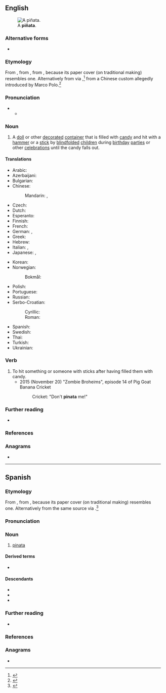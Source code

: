 {{also|pinata}}
==English==
[[File:PIÑATA.jpg|thumb|A '''piñata'''.]]

===Alternative forms===
* {{l|en|pinata}}

===Etymology===
{{root|en|ine-pro|*peyH-}}
From {{bor|en|es-MX|piñata}}, from {{m|es|piña}}, from {{der|en|la|pinea||pinecone}}, because its paper cover (on traditional making) resembles one. Alternatively from {{der|en|es|-}} via {{der|en|it|pignatta||clay pot}},<ref>{{R:Merriam-Webster Online}}</ref> from a Chinese custom allegedly introduced by Marco Polo.<ref>{{cite-web
|url=http://chnm.gmu.edu/cyh/primary-sources/411
|title=Piñata [Object]
|work=Children and Youth in History, Item #411
|author=Center for History and New Media
|accessdate=March 15, 2019
|passage=Polo likely brought the idea to Italy, where by the 14th century it was associated with celebration of Lent, and acquired the Italian name ''pignatta'' or "fragile pot."}}</ref>

===Pronunciation===
* {{IPA|en|/pɪnˈjɑːtə/|/pɪnˈjætə/}}
** {{audio|en|LL-Q1860 (eng)-Vealhurl-piñata.wav|Audio (Southern England)}}

===Noun===
{{en-noun}}

# {{lb|en|Latin American culture}} A [[doll]] or other [[decorate]]d [[container]] that is filled with [[candy]] and hit with a [[hammer]] or a [[stick]] by [[blindfold]]ed [[children]] during [[birthday]] [[parties]] or other [[celebration]]s until the candy falls out.

====Translations====
{{trans-top|candy-filled container that is hit with a stick}}
* Arabic: {{t|ar|پينياتا}}
* Azerbaijani: {{t|az|piniyata}}
* Bulgarian: {{t|bg|пиня́та|f|sc=Cyrl}}
* Chinese:
*: Mandarin: {{t|cmn|皮納塔}}, {{t|cmn|皮纳塔|tr=pínàtǎ}}
* Czech: {{t|cs|piñata|f}}
* Dutch: {{t+|nl|piñata|f}}
* Esperanto: {{t|eo|pinjato}}
* Finnish: {{t+|fi|piñata}}
* French: {{t+|fr|piñata|f}}
* German: {{t|de|Piñata|f}}, {{t|de|Pinata|f}}
* Greek: {{t+|el|πινιάτα|f}}
* Hebrew: {{t|he|פיניאטה}}
* Italian: {{t|it|pentolaccia|f}}, {{t+|it|pignatta|f}}
* Japanese: {{t|ja|ピニャータ|tr=pinyāta|sc=Jpan}}, {{t|ja|ピニャタ|tr=pinyata|sc=Jpan}}
{{trans-mid}}
* Korean: {{t|ko|피냐타|sc=Kore}}
* Norwegian:
*: Bokmål: {{t|nb|piñata|f}}
* Polish: {{t+|pl|piniata|f}}
* Portuguese: {{t|pt|pinhata|f}}
* Russian: {{t+|ru|пинья́та|f|sc=Cyrl}}
* Serbo-Croatian:
*: Cyrillic: {{t|sh|пѝњата|f}}
*: Roman: {{t+|sh|pìnjata|f}}
* Spanish: {{t+|es|piñata|f}}
* Swedish: {{t|sv|piñata|c}}
* Thai: {{t|th|ปีญาตา}}
* Turkish: {{t|tr|pinyata}}
* Ukrainian: {{t|uk|пінья́та|f|sc=Cyrl}}
{{trans-bottom}}

===Verb===
{{en-verb}}

# To hit something or someone with sticks after having filled them with candy.
#* 2015 (November 20) "Zombie Broheims", episode 14 of Pig Goat Banana Cricket
#*: Cricket: "Don't '''pinata''' me!"

===Further reading===
* {{pedia|piñata}}

===References===
<references/>

===Anagrams===
* {{anagrams|en|a=aainpt|Aptian|patina|tai-pan|taipan}}

----

==Spanish==
{{wikipedia|lang=es}}

===Etymology===
From {{m|es|piña}}, from {{der|es|la|pinea||pinecone}}, because its paper cover (on traditional making) resembles one. Alternatively from the same source via {{bor|es|it|pignatta}}.<ref>{{R:es:DRAE}}</ref>

===Pronunciation===
{{es-IPA}}

===Noun===
{{es-noun|f}}

# [[pinata]] {{gloss|doll filled with candy}}

====Derived terms====
* {{l|es|piñatería}}

====Descendants====
* {{desc|bor=1|ca|pinyata}}
* {{desc|bor=1|en|pinata|piñata}}
* {{desc|pt|pinhata|bor=1}}

===Further reading===
* {{R:es:DRAE}}

===References===
<references/>

===Anagrams===
* {{l|es|pitaña}}